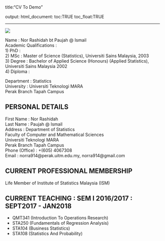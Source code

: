 title:"CV To Demo"

output:
  html_document:
  toc:TRUE
toc_float:TRUE


---
  
<link rel="stylesheet" href="styles.css" type="text/css">
  
<img src=images/image1.jpg" style="width:20%: margin-right:0px" align="center">  



Name : Nor Rashidah bt Paujah @ Ismail  
Academic Qualifications :  
1)	PhD      :    
2)	MSc      : Master of Science (Statistics), Universiti Sains Malaysia, 2003  
3)	Degree   : Bachelor of Applied Science (Honours) (Applied Statistics), Universiti Sains Malaysia 2002  
4)	Diploma  :   

Department : Statistics  
University : Universiti Teknologi MARA  
Perak Branch Tapah Campus	  





## PERSONAL DETAILS

First Name       :	Nor Rashidah  
Last Name       :	Paujah @ Ismail  
Address           :	Department of Statistics  
Faculty of Computer and Mathematical Sciences  
Universiti Teknologi MARA  
Perak Branch Tapah Campus  
Phone (Office) :	+(605) 4067308  
Email               :	 norra914@perak.uitm.edu.my, norra914@gmail.com  

## CURRENT PROFESSIONAL MEMBERSHIP  
Life Member of Institute of Statistics Malaysia (ISM) 

## CURRENT TEACHING : SEM I 2016/2017 : SEPT2017 - JAN2018
- QMT341 (Introduction To Operations Research)
- STA250 (Fundamentals of Regression Analysis)
- STA104 (Business Statistics)
- STA108 (Statistics And Probability)




